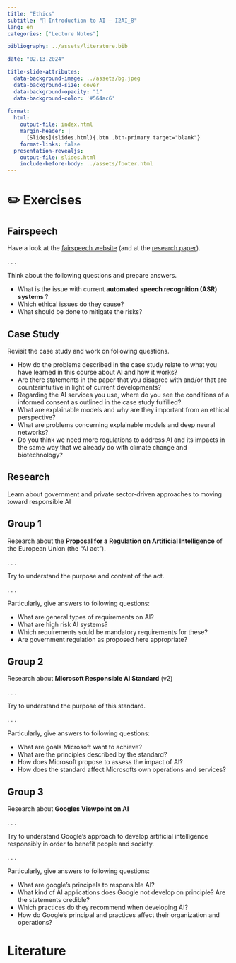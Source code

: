 ```yaml
---
title: "Ethics"
subtitle: "🧠 Introduction to AI — I2AI_8"
lang: en
categories: ["Lecture Notes"]

bibliography: ../assets/literature.bib

date: "02.13.2024"

title-slide-attributes:
  data-background-image: ../assets/bg.jpeg
  data-background-size: cover
  data-background-opacity: "1"
  data-background-color: '#564ac6'
  
format:
  html:
    output-file: index.html
    margin-header: | 
      [Slides](slides.html){.btn .btn-primary target="blank"}
    format-links: false   
  presentation-revealjs:
    output-file: slides.html
    include-before-body: ../assets/footer.html
---
```


# ✏️ Exercises {.vertical-center background-color=black}

## Fairspeech

Have a look at the [fairspeech website](https://fairspeech.stanford.edu/) (and at the [research paper](https://www.pnas.org/doi/full/10.1073/pnas.1915768117)).

. . .

Think about the following questions and prepare answers.

:::{.incremental}
- What is the issue with current __automated speech recognition (ASR) systems __?
- Which ethical issues do they cause?
- What should be done to mitigate the risks?
:::

## Case Study {.vertical-center background-color="#0333ff" background-image="images/bg.jpeg"}

Revisit the case study and work on following questions.

:::{.incremental}
- How do the problems described in the case study relate to what you have learned in this course about AI and how it works?
- Are there statements in the paper that you disagree with and/or that are counterintuitive in light of current developments?
- Regarding the AI services you use, where do you see the conditions of a informed consent as outlined in the case study fulfilled?
- What are explainable models and why are  they important from an ethical perspective?
- What are problems concerning explainable models and deep neural networks?
- Do you think we need more regulations to address AI and its impacts in the same way that we already do with climate change and biotechnology?
:::

## Research {.vertical-center background-color="#0333ff" background-image="images/bg.jpeg"}

Learn about government and private sector-driven approaches to moving toward responsible AI

:::panel-tabset

## Group 1

Research about the __Proposal for a Regulation on Artificial Intelligence__ of the European Union (the "AI act").

. . .

Try to understand the purpose and content of the act.

. . .

Particularly, give answers to following questions:

:::{.incremental}
- What are general types of requirements on AI?
- What are high risk AI systems?
- Which requirements sould be mandatory requirements for these?
- Are government regulation as proposed here appropriate? 
:::

## Group 2

Research about __Microsoft Responsible AI Standard__ (v2)

. . . 

Try to understand the purpose of this standard.

. . .

Particularly, give answers to following questions:

:::{.incremental}
- What are goals Microsoft want to achieve?
- What are the principles described by the standard?
- How does Microsoft propose to assess the impact of AI?
- How does the standard affect Microsofts own operations and services?
:::

## Group 3

Research about __Googles Viewpoint on AI__

. . . 

Try to understand Google's approach to develop artificial intelligence responsibly in order to benefit people and society.

. . .

Particularly, give answers to following questions:

:::{.incremental}
- What are google's principels to responsible AI?
- What kind of AI applications does Google not develop on principle? Are the statements credible?
- Which practices do they recommend when developing AI?
- How do Google's principal and practices affect their organization and operations?
:::

:::

# Literature
::: {#refs}
:::